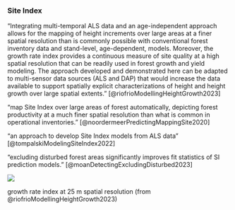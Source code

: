 
### Site Index

"Integrating multi-temporal ALS data and an age-independent approach allows for the mapping of height increments over large areas at a finer spatial resolution than is commonly possible with conventional forest inventory data and stand-level, age-dependent, models. Moreover, the growth rate index provides a continuous measure of site quality at a high spatial resolution that can be readily used in forest growth and yield modeling. The approach developed and demonstrated here can be adapted to multi-sensor data sources (ALS and DAP) that would increase the data available to support spatially explicit characterizations of height and height growth over large spatial extents." [@riofrioModellingHeightGrowth2023]

"map Site Index over large areas of forest automatically, depicting forest productivity at a much finer spatial resolution than what is common in operational inventories." [@noordermeerPredictingMappingSite2020]

"an approach to develop Site Index models from ALS data" [@tompalskiModelingSiteIndex2022]

"excluding disturbed forest areas significantly improves fit statistics of SI prediction models." [@moanDetectingExcludingDisturbed2023]

::: {#fig-site-index}
![](https://ars.els-cdn.com/content/image/1-s2.0-S0378112723003717-gr6.jpg)

growth rate index at 25 m spatial resolution (from @riofrioModellingHeightGrowth2023)
:::

